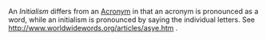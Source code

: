 An ''Initialism'' differs from an [[Acronym]] in that an acronym is pronounced as a word, while an initialism is pronounced by saying the individual letters.  See http://www.worldwidewords.org/articles/asye.htm .